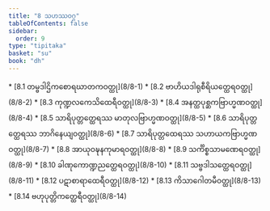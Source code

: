 ```yaml
---
title: "8 သဟဿဝဂ္ဂ"
tableOfContents: false
sidebar:
  order: 9
type: "tipitaka"
basket: "su"
book: "dh"
---
```



<DynamicBreadcrumb />



<TableOfContents book="dh" section="8">
* [8.1 တမ္ဗဒါဌိကစောရဃာတကဝတ္ထု](8/8-1)
* [8.2 ဗာဟိယဒါရုစီရိယတ္ထေရဝတ္ထု](8/8-2)
* [8.3 ကုဏ္ဍလကေသိထေရီဝတ္ထု](8/8-3)
* [8.4 အနတ္ထပုစ္ဆကဗြာဟ္မဏဝတ္ထု](8/8-4)
* [8.5 သာရိပုတ္တတ္ထေရဿ မာတုလဗြာဟ္မဏဝတ္ထု](8/8-5)
* [8.6 သာရိပုတ္တတ္ထေရဿ ဘာဂိနေယျဝတ္ထု](8/8-6)
* [8.7 သာရိပုတ္တထေရဿ သဟာယကဗြာဟ္မဏဝတ္ထု](8/8-7)
* [8.8 အာယုဝဍ္ဎနကုမာရဝတ္ထု](8/8-8)
* [8.9 သင်္ကိစ္စသာမဏေရဝတ္ထု](8/8-9)
* [8.10 ခါဏုကောဏ္ဍညတ္ထေရဝတ္ထု](8/8-10)
* [8.11 သဗ္ဗဒါသတ္ထေရဝတ္ထု](8/8-11)
* [8.12 ပဋာစာရာထေရီဝတ္ထု](8/8-12)
* [8.13 ကိသာဂေါတမီဝတ္ထု](8/8-13)
* [8.14 ဗဟုပုတ္တိကတ္ထေရီဝတ္ထု](8/8-14)
</TableOfContents>